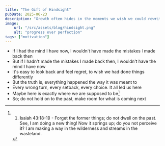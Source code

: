 ```yaml
---
title: "The Gift of Hindsight"
pubDate: 2025-06-23
description: "Growth often hides in the moments we wish we could rewrite. But maybe we were never off course"
image:
    url: "/src/assets/blog/hindsight.png"
    alt: "progress over perfection"
tags: ["motivation"]
---
```


<BlogLayout
    title={frontmatter.title}
    description={frontmatter.description}
    image={frontmatter.image.url}
    alt={frontmatter.image.alt}
    date={(frontmatter.pubDate).toString().slice(0,10)}
    tags={frontmatter.tags}>

<span>

- If I had the mind I have now, I wouldn't have made the mistakes I made back then
- But if I hadn't made the mistakes I made back then, I wouldn't have the mind I have now
- It's easy to look back and feel regret, to wish we had done things differently
- But the truth is, everything happened the way it was meant to
- Every wrong turn, every setback, every choice. It all led us here
- Maybe here is exactly where we are supposed to be[^1]
- So; do not hold on to the past, make room for what is coming next

[^1]:1. Isaiah 43:18-19 - Forget the former things; do not dwell on the past. See, I am doing a new thing! Now it springs up; do you not perceive it? I am making a way in the wilderness and streams in the wasteland.
</span>
</BlogLayout>
